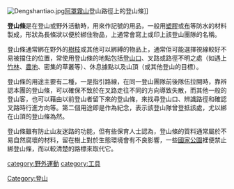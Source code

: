 [[File:Dengshantiao.jpg|thumb]][[阿罩霧山|阿罩霧山]]登山路徑上的登山條]]

'''登山條'''是在登山或野外活動時，用來作記號的用品，一般用[[塑膠|塑膠]]或[[布|布]]等防水的材料製成，形狀為長條狀以便於綁住物品，上通常會寫上或印上該登山團隊的名稱。

登山條通常綁在野外的[[樹枝|樹枝]]或其他可以綁縛的物品上，通常佢可能選擇視線較好不易被擋住的位置，常使用登山條的地點包括[[登山口|登山口]]、叉路或路徑不明之處（如遇上[[竹林|竹林]]、[[農地|農地]]、密集的草叢等）、休息據點以及山頂（或其他登山的目標）。

登山條的用途主要有二種，一是指引路線，在同一登山團隊前後隊伍拉開時，靠辨認本團的登山條，可以確保不致於在叉路走往不同的方向導致失散，而其他一般的登山客，也可以藉由以前登山者留下來的登山條，來找尋登山口、辨識路徑和確認叉路時行進方向等。第二個用途即是作為紀念，表示該登山隊曾登抵該處，尤以綁在山頂的登山條為然。

登山條雖有防止山友迷路的功能，但有些保育人士認為，登山條的質料通常屬於不易自然腐壞的材料，留在樹上對於生態環境會有不良影響，一些[[國家公園|國家公園]]裡便禁止綁登山條，而以較清楚的路標來取代它。

{{台灣登山運動}}

[[category:野外運動|category:野外運動]]
[[category:工具|category:工具]]
[[Category:登山|Category:登山]]